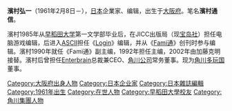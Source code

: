 {{BLP unsourced|time=2015-03-05T13:03:37+00:00}}
{{NoteTA
| G1=Games
}}
{{Japanese|japanese=浜村 弘一|kana=はまむら ひろかず|romaji=Hamamura Hirokazu}}

'''濱村弘一'''（1961年2月8日－），[[日本|日本]]企業家、编辑，出生于[[大阪府|大阪府]]。笔名'''濱村通信'''。

濱村1985年从[[早稻田大学|早稻田大学]]第一文学部毕业后，在JICC出版局（现[[宝岛社|宝岛社]]）担任电脑游戏编辑，后进入[[ASCII_(公司)|ASCII]]担任《[[Login|Login]]》编辑，并从《[[Fami通|Fami通]]》创刊时参与编辑。濱村1990年就任《Fami通》副主编，1992年担任主编，2002年由加藤克明接替。濱村后曾担任[[Enterbrain|Enterbrain]]总裁兼CEO、[[角川公司|角川公司]]常务董事。现为[[角川多玩国|角川多玩国]]董事。

{{Japan-bio-stub}}
{{Videogame-bio-stub}}
{{DEFAULTSORT:Hamamura Hirokazu}}

[[Category:大阪府出身人物|Category:大阪府出身人物]]
[[Category:日本企业家|Category:日本企业家]]
[[Category:日本雜誌編輯|Category:日本雜誌編輯]]
[[Category:1961年出生|Category:1961年出生]]
[[Category:在世人物|Category:在世人物]]
[[Category:早稻田大學校友|Category:早稻田大學校友]]
[[Category:角川集團人物|Category:角川集團人物]]